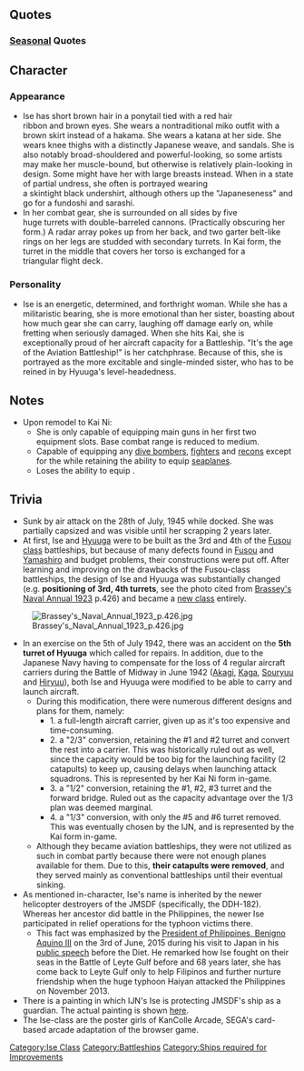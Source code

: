 {{Ship/Header}}
==Quotes==
{{Ship/Quotes
|Introduction = 超弩級戦艦、伊勢型の１番艦、伊勢。参ります！
|Introduction/En = Super-dreadnought, 1st of the Ise-class, Ise. Setting off!

|Introduction/Kai = 航空戦艦、伊勢です。後部飛行甲板とカタパルト2基で航空戦力を運用可能よ。
|Introduction/Kai/En = I'm the aviation battleship 'Ise'! With a rear-facing flight deck and 2 catapults, I can make use of the power of aviation!

|Introduction/Kai Ni = 提督、改装航空母艦、伊勢、全通飛行甲板で参ります！
|Introduction/Kai Ni/En = Admiral, I'm the remodelled aircraft carrier, Ise; ready to head out with my full-scale flight deck!

|Library = 扶桑型戦艦を再設計した、強力な超弩級戦艦として完成しました。<br>戦艦、伊勢です。<br>主砲を多少とっちゃって、有名な航空戦艦モードに改造可能よ。楽しみね！
|Library/En = Based on the Fusou-class battleships, the strong firepower super-dreadnought.<br>Battleship, Ise.<br>By taking off a few of the main cannons, I can be upgraded to the famous Aviation Battleship mode! I'm looking forward to it!

|Library/Kai = 洋上航空戦力強化のために、主砲を一部外して、かわりに飛行甲板を設置、軽空母並の航空戦力を運用可能な航空戦艦、伊勢です。<br>
海自の新鋭DDHにもその名は受け継がれているわ。
|Library/Kai/En = To obtain the power of marine aviation, a main cannon was removed, and in it's place a flight deck was installed, granting the aviation power of a light aircraft carrier. Aviation battleship, Ise.<br>My name was taken up by the newly-developed DDH of the Marine Self Defence Force.
|Library/Kai/Note = Second of the Hyuuga-class helicopter destroyers, DDH-182 Ise

|Secretary 1 = はい、提督？
|Secretary 1/En = Yes, Admiral?

|Secretary 1/Kai = ま、水上機が基本なんだけどね。
|Secretary 1/Kai/En = Well, seaplanes are just the standard, you know.

|Secretary 2 = 砲塔が重いかって？全然！
|Secretary 2/En = Are my turrets heavy? Not at all.

|Secretary 2/Kai = あ、ごめんなさい。呼びました？
|Secretary 2/Kai/En = Ah, sorry. Did you call me?

|Secretary 3 = …ぁ、ごめんなさい、振り向きざまに砲塔がぶつかっちゃった？
|Secretary 3/En = Ah, sorry. Did I hit you with my turrets when I turned around?

|Secretary 3/Kai = 戦艦の火力と軽空母並の航空運用力…ね、ステキでしょ？
|Secretary 3/Kai/En = The firepower of a battleship with the flight power of a light aircraft carrier... yeah, it's pretty awesome, isn't it?

|Secretary Married = ふーん？
|Secretary Married/En = Hmm?

|Secretary Married/Kai = いいんじゃない？
|Secretary Married/Kai/En = Isn't this nice?

|Wedding = 提督、あの、一緒に五番主砲塔の配置について語りませんか？…え、意味わかんないって？くぅぅ…ダメかぁ
|Wedding/En = Hey, Admiral, could we talk about the positioning of the 5th gun turret?  Eh? You don't get the meaning?  Kuu... no good, huh...
|Wedding/Note = Learning a lesson from defects of Fusou-class BBs, some of the main guns of Ise-class BBs were re-positioned. Besides, there was an accident on 5th turret of Hyuuga. Perhaps, she is teasing Fusou, Yamashiro, and Hyuuga.

|Wedding/Kai = 提督、あの…カタパルトとか、取らないでくださいね…あれが無いと私…！あっ…いじわるぅ！
|Wedding/Kai/En = Admiral, erm... could you please not take my catapult away... If I don't have that, I'll... Ah! You meanie!
|Wedding/Kai/Note = Historically speaking, her catapult was removed and Ise was used as battleship. But she is world's first (and last) BBV and seems to be proud of it. She may hope to work and have outstanding military achievements as BBV even only in Kancolle world.<br /><br />In-game, the catapult (or even the flight deck) may need to be (temporarily) removed in order to wear the ring the Admiral gave her.

|Looking At Scores = 提督、御連絡のようですよ。
|Looking At Scores/En = Admiral, there is a message for you.

|Looking At Scores/Kai = 提督にご連絡です。…忙しいのね。
|Looking At Scores/Kai/En = Letter for the Admiral.. you are probably busy, yeah?

|Joining A Fleet = 戦艦伊勢、出撃します！
|Joining A Fleet/En = Battleship Ise, setting forth!

|Joining A Fleet/Kai = 航空戦艦伊勢、出撃します！
|Joining A Fleet/Kai/En = Aviation battleship 'Ise' launching!

|Joining A Fleet/Kai Ni = 航空母艦、伊勢。航空戦隊預かります！日向、いい？
|Joining A Fleet/Kai Ni/En = Carrier, Ise. I'll be in charge of the Carrier Division! Alright, Hyuuga?

|Equipment 1 = よーし、これでいけるわね。
|Equipment 1/En = A~lright, I can do it with this!

|Equipment 1/Kai = 結構バッチリじゃない、これってば！
|Equipment 1/Kai/En = Aren't they just perfect, these things!

|Equipment 1/Kai Ni = いいはね、この子達も。へぇー。
|Equipment 1/Kai Ni/En = These girls are nice too. Hee~

|Equipment 2 = ふーん？
|Equipment 2/En = Hmm?

|Equipment 2/Kai = んふふ…日向がびっくりしちゃうかな？
|Equipment 2/Kai/En = Hehe, Hyuuga's in for a surprise, isn't she?

|Equipment 3 = やだ、結構いいじゃない！これって！
|Equipment 3/En = Wow, aren't they cool! These things!

|Equipment 3/Kai = いいんじゃない？
|Equipment 3/Kai/En = Aren't these great?

|Supply = んふふ…日向がびっくりしちゃうかな？
|Supply/En = Hehe, Hyuuga's in for a surprise, isn't she?

|Supply/Kai = んふふ…日向がびっくりしちゃうかな？
|Supply/Kai/En = Hehe, Hyuuga's in for a surprise, isn't she?

|Docking Minor = ちょっとした怪我よ、大したことないわ。
|Docking Minor/En = Just a scratch, nothing major.

|Docking Minor/Kai = ちょっとした怪我よ。でも、ありがとう。
|Docking Minor/Kai/En = It's just a scratch. But thanks anyway.

|Docking Major = さすがにちょっと…まずったかな…
|Docking Major/En = Just as I feared, it's pretty bad...

|Docking Major/Kai = さすがに修理しとかないとね。
|Docking Major/Kai/En = As expected, it looks like I need some repairs.

|Docking Complete = 提督、艦隊に復帰する艦が在るみたい。
|Docking Complete/En = Admiral, seems like the ship can return to the fleet.

|Docking Complete/Kai = 提督、修理が終わったみたい。
|Docking Complete/Kai/En = Admiral, the repairs seem like they are finished.

|Construction = 提督、新型艦が進水しました。
|Construction/En = Admiral, a new ship type has been launched.

|Construction/Kai = 提督、新型艦が進水したみたい。
|Construction/Kai/En = Admiral, a new ship type looks like it has been launched.

|Returning From Sortie = 艦隊が帰投したようですね。
|Returning From Sortie/En = Seems like the fleet is back.

|Returning From Sortie/Kai = 艦隊が帰投です。おつかれさま。
|Returning From Sortie/Kai/En = The fleet has returned.  Good work!

|Starting A Sortie = 日向、いい？出るわよ！
|Starting A Sortie/En = Hyuuga, you ready? Moving out!

|Starting A Sortie/Kai = 日向遅いよ。置いてくからね？
|Starting A Sortie/Kai/En = You're late, Hyuuga. I'm leaving you behind!

|Battle Start = 右舷砲戦、行くわよ！
|Battle Start/En = Starboard turret, straddling!

|Battle Start/Kai = 左舷、砲戦開始！
|Battle Start/Kai/En = Portside, begin barrage!

|Battle Start/Kai Ni = さあ、行きましょうか！伊勢航空隊、発艦始め！
|Battle Start/Kai Ni/En = Now, let's do this! Ise Air Wing, begin takeoff!

|Air Battle/Kai = 主砲、四基八門、一斉射！
|Air Battle/Kai/En = Main cannon, 4 rounds 8 shots, broadside fire!

|Attack = 沈みなさい！
|Attack/En = Please sink!

|Attack/Kai = 瑞雲とかってどうかな、いける？
|Attack/Kai/En = Zuiuns and the like, how are they? Are they cool?

|Attack/Kai Ni = よーし！伊勢攻撃隊、いけぇ！
|Attack/Kai Ni/En = Alright! Ise Attack Squadron, gooo!

|Night Battle = さぁ…追撃するわよ…！
|Night Battle/En = Well... let's pursue...!

|Night Battle/Kai = 艦載機、発艦急げ！
|Night Battle/Kai/En = Planes, launch quickly!

|Night Battle/Kai Ni = さあ、いっちゃいますか！
|Night Battle/Kai Ni/En = Now, let's do this!

|Night Attack = 主砲、6基12門、一斉射！
|Night Attack/En = Main cannons, 6 rounds 12 shots, broadside fire!

|Night Attack/Kai = 主砲、四基八門、一斉射！
|Night Attack/Kai/En = Main cannon, 4 rounds 8 shots, broadside fire!

|Night Attack/Kai Ni = そっか、そうなるよね。
|Night Attack/Kai Ni/En = I see, that's true.

|MVP = え、私の戦果が一番なの？やったー！日向、見た見た？どうよー？
|MVP/En = Eh, I had the best result?  Hooray! Hyuuga, did you see? What do you think?

|MVP/Kai = え？また私の戦果が一番なの？どぉなのさ日向、おとなしいじゃん。
|MVP/Kai/En = Eh, I've still got the number one result?  How about that Hyuuga, you're being a bit quiet.

|Minor Damage 1 = やったわね…！
|Minor Damage 1/En = You've done it....!

|Minor Damage 1/Kai = 小沢囮艦隊のときに比べれば、この位！
|Minor Damage 1/Kai/En = Compared to the Ozawa Decoy Fleet, this is nothing!
|Minor Damage 1/Kai/Note = Ise was part of Ozawa decoy fleet in [http://en.wikipedia.org/wiki/Battle_of_Leyte_Gulf Leyte Gulf] Battle.

|Minor Damage 2 = 痛いじゃないの！
|Minor Damage 2/En = It hurts!

|Minor Damage 2/Kai = どんどん撃ってきなさいな！
|Minor Damage 2/Kai/En = Hit me with your best shot!

|Major Damage = ちょっとまずったな…どうしよう…
|Major Damage/En = It's getting a bit bad... what should I do..

|Major Damage/Kai = がーん　折角の飛行甲板がぁ～
|Major Damage/Kai/En = Gah! My long-awaited flight-deck is...
|Major Damage/Kai/Note = がーん [sound effect for shock (usu. the disappointing kind)] -Sound of heavy thing hitting metal

|Sunk = これまでか……日向、先に逝くわね…
|Sunk/En = This is it, huh... Hyuuga, I'm going ahead...

|Sunk/Kai = まあ、やるだけやったかな…日向、ゆっくり来なよ…
|Sunk/Kai/En = Well, I guess I did what I could...Hyuuga, take your time to come...
}}
===[[Seasonal]] Quotes===
{{Ship/QuotesSeasonal
|EndofYear2014 = 早いわねー。もう今年も終わりか。ねえ、日向。大掃除とか、しとく？
|EndofYear2014_EN = That was quick, the end of the year has come. Hey, Hyuuga, should we start cleaning?
|EndofYear2014_Clip = {{Audio|file=Ise_End_of_Year_2014.ogg}}
|EndofYear2014_Note = Same as [[Seasonal/End_of_Year_2015|End of Year 2015]]

|NewYear2015 = 新年だよ新年！日向、あけましておめでとう！今年もよろしくね
|NewYear2015_EN = It's a new year! Hyuuga, Happy New Year! I'll be in your care this year as well.
|NewYear2015_Clip = {{Audio|file=Ise_2015newyear.ogg}}
|NewYear2015_Note = Same as [[Seasonal/New Year 2016|New Year 2016]]

|Valentine2015 = そうね、ヴァレンタインだもの。提督、日向。はい、チョコレート。ふふ♪
|Valentine2015_EN = Oh, that's right, it's Valentine's, isn't it? Admiral, Hyuuga. Here, chocolates. Fufu♪
|Valentine2015_Clip = {{Audio|file=Ise Valentine 2015.ogg}}
|Valentine2015_Note = 

|SecondAnniversary2015 = 今日はめでたい日かぁ。日向、いいね、楽しい気分だね。今日は飲んじゃおうか。
|SecondAnniversary2015_EN = Today is a memorable day. Hyuuga, I say, I feel happy. Let's go out for a drink today.
|SecondAnniversary2015_Clip = {{Audio|file=Ise_Second_Anniversary.ogg}}
|SecondAnniversary2015_Note = 

|ThirdAnniversary2016 = 今日はめでたい日かぁ。日向、いいね、楽しい気分だね。今日は飲んじゃおうか。
|ThirdAnniversary2016_EN = Today is a memorable day. Hyuuga, I say, I feel happy. Let's go out for a drink today.
|ThirdAnniversary2016_Clip = {{Audio|file=Ise_Second_Anniversary.ogg}}
|ThirdAnniversary2016_Note = From [[Seasonal/Second_Anniversary]]
}}
==Character==
===Appearance===
* Ise has short brown hair in a ponytail tied with a red hair ribbon and brown eyes. She wears a nontraditional miko outfit with a brown skirt instead of a hakama. She wears a katana at her side. She wears knee thighs with a distinctly Japanese weave, and sandals. She is also notably broad-shouldered and powerful-looking, so some artists may make her muscle-bound, but otherwise is relatively plain-looking in design. Some might have her with large breasts instead. When in a state of partial undress, she often is portrayed wearing a skintight black undershirt, although others up the "Japaneseness" and go for a fundoshi and sarashi.
* In her combat gear, she is surrounded on all sides by five huge turrets with double-barreled cannons. (Practically obscuring her form.) A radar array pokes up from her back, and two garter belt-like rings on her legs are studded with secondary turrets. In Kai form, the turret in the middle that covers her torso is exchanged for a triangular flight deck.
===Personality===
* Ise is an energetic, determined, and forthright woman. While she has a militaristic bearing, she is more emotional than her sister, boasting about how much gear she can carry, laughing off damage early on, while fretting when seriously damaged. When she hits Kai, she is exceptionally proud of her aircraft capacity for a Battleship. "It's the age of the Aviation Battleship!" is her catchphrase. Because of this, she is portrayed as the more excitable and single-minded sister, who has to be reined in by Hyuuga's level-headedness.
==Notes==
*Upon remodel to Kai Ni:
** She is only capable of equipping main guns in her first two equipment slots. Base combat range is reduced to medium.
** Capable of equipping any [[List_of_Dive_Bombers_by_stats|dive bombers]], [[List_of_Fighters_by_stats|fighters]] and [[List_of_Carrier-based_Reconnaissance_Aircraft_by_stats|recons]] except for the {{EquipmentLink|Prototype Keiun (Carrier-based Reconnaissance Model)|text=Prototype Keiun}} while retaining the ability to equip [[List_of_Seaplanes_by_stats|seaplanes]].
** Loses the ability to equip {{EquipmentLink|WG42 (Wurfgerät 42)}}.
{{:Ise/Multi-Angle Attacks}}
==Trivia==
* Sunk by air attack on the 28th of July, 1945 while docked. She was partially capsized and was visible until her scrapping 2 years later.
* At first, Ise and [[Hyuuga]] were to be built as the 3rd and 4th of the [[:Category:Fusou Class|Fusou class]] battleships, but because of many defects found in [[Fusou]] and [[Yamashiro]] and budget problems, their constructions were put off. After learning and improving on the drawbacks of the Fusou-class battleships, the design of Ise and Hyuuga was substantially changed (e.g. '''positioning of 3rd, 4th turrets''', see the photo cited from [https://archive.org/details/brasseysnavala1923brasuoft%7C Brassey's Naval Annual 1923] p.426) and became a [[:Category:Ise Class|new class]] entirely.
[[File:Brassey's_Naval_Annual_1923_p.426.jpg|thumb]]
* In an exercise on the 5th of July 1942, there was an accident on the '''5th turret of Hyuuga''' which called for repairs. In addition, due to the Japanese Navy having to compensate for the loss of 4 regular aircraft carriers during the Battle of Midway in June 1942 ([[Akagi]], [[Kaga]], [[Souryuu]] and [[Hiryuu]]), both Ise and Hyuuga were modified to be able to carry and launch aircraft.
** During this modification, there were numerous different designs and plans for them, namely:
*** 1. a full-length aircraft carrier, given up as it's too expensive and time-consuming.
*** 2. a "2/3" conversion, retaining the #1 and #2 turret and convert the rest into a carrier. This was historically ruled out as well, since the capacity would be too big for the launching facility (2 catapults) to keep up, causing delays when launching attack squadrons. This is represented by her Kai Ni form in-game.
*** 3. a "1/2" conversion, retaining the #1, #2, #3 turret and the forward bridge. Ruled out as the capacity advantage over the 1/3 plan was deemed marginal.
*** 4. a "1/3" conversion, with only the #5 and #6 turret removed. This was eventually chosen by the IJN, and is represented by the Kai form in-game.
** Although they became aviation battleships, they were not utilized as such in combat partly because there were not enough planes available for them. Due to this, '''their catapults were removed''', and they served mainly as conventional battleships until their eventual sinking.
* As mentioned in-character, Ise's name is inherited by the newer helicopter destroyers of the JMSDF (specifically, the DDH-182). Whereas her ancestor did battle in the Philippines, the newer Ise participated in relief operations for the typhoon victims there.
** This fact was emphasized by the [https://en.wikipedia.org/wiki/Benigno_Aquino_III President of Philippines, Benigno Aquino III] on the 3rd of June, 2015 during his visit to Japan in his [https://web.archive.org/web/20160320202734/http://president.gov.ph/speech/speech-of-president-aquino-before-the-joint-session-of-the-national-diet-of-japan/ public speech] before the Diet. He remarked how Ise fought on their seas in the Battle of Leyte Gulf before and 68 years later, she has come back to Leyte Gulf only to help Filipinos and further nurture friendship when the huge typhoon Haiyan attacked the Philippines on November 2013.
* There is a painting in which IJN's Ise is protecting JMSDF's ship as a guardian. The actual painting is shown [http://livedoor.blogimg.jp/kannteisuki/imgs/a/1/a17eb4a7.jpg here].
* The Ise-class are the poster girls of KanColle Arcade, SEGA's card-based arcade adaptation of the browser game.
{{Ship/Footer}}
[[Category:Ise Class]]
[[Category:Battleships]]
[[Category:Ships required for Improvements]]